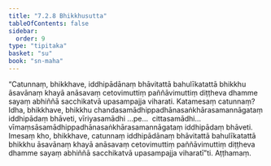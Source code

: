 ```yaml
---
title: "7.2.8 Bhikkhusutta"
tableOfContents: false
sidebar:
  order: 9
type: "tipitaka"
basket: "su"
book: "sn-maha"
---
```



<DynamicBreadcrumb />

<Division number="830" book="sn-maha" bookNo="14" page="241">

<Paragraph number="1431" book="sn-maha">
“Catunnaṃ, bhikkhave, iddhipādānaṃ bhāvitattā bahulīkatattā bhikkhu āsavānaṃ khayā anāsavaṃ cetovimuttiṃ paññāvimuttiṃ diṭṭheva dhamme sayaṃ abhiññā sacchikatvā upasampajja viharati.
</Paragraph>

<Paragraph number="1432" book="sn-maha">
Katamesaṃ catunnaṃ? Idha, bhikkhave, bhikkhu chandasamādhippadhānasaṅkhārasamannāgataṃ iddhipādaṃ bhāveti, vīriyasamādhi …pe…  cittasamādhi…  vīmaṃsāsamādhippadhānasaṅkhārasamannāgataṃ iddhipādaṃ bhāveti. Imesaṃ kho, bhikkhave, catunnaṃ iddhipādānaṃ bhāvitattā bahulīkatattā bhikkhu āsavānaṃ khayā anāsavaṃ cetovimuttiṃ paññāvimuttiṃ diṭṭheva dhamme sayaṃ abhiññā sacchikatvā upasampajja viharatī”ti.

</Paragraph>
</Division>

<Paragraph number="1433" type="center" book="sn-maha">
Aṭṭhamaṃ.
</Paragraph>
